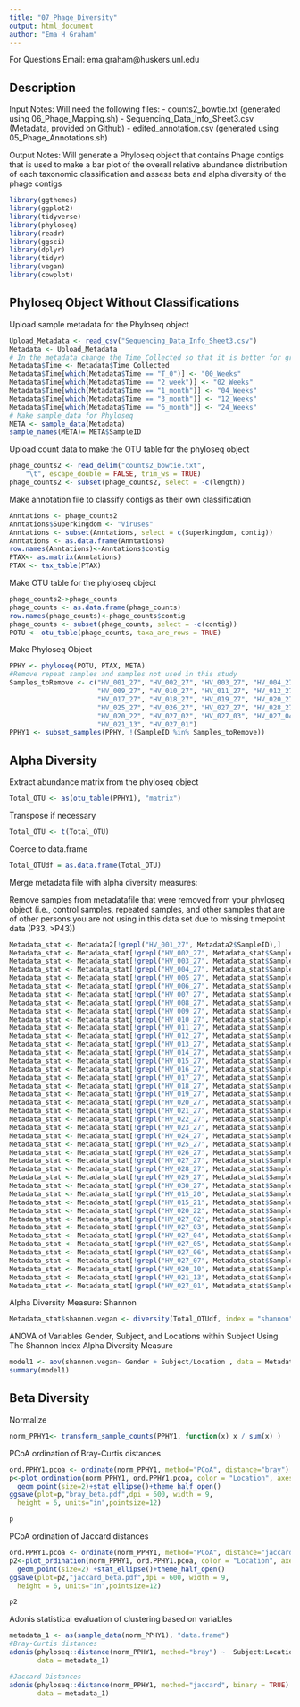 ```yaml
---
title: "07_Phage_Diversity"
output: html_document
author: "Ema H Graham"
---
```

For Questions Email: ema.graham@huskers.unl.edu

## Description

Input Notes: 
Will need the following files:
- counts2_bowtie.txt (generated using 06_Phage_Mapping.sh)
- Sequencing_Data_Info_Sheet3.csv (Metadata, provided on Github)
- edited_annotation.csv (generated using 05_Phage_Annotations.sh)

Output Notes: 
Will generate a Phyloseq object that contains Phage contigs that is used to make a bar plot of the overall relative abundance distribution of each taxonomic classification and assess beta and alpha diversity of the phage contigs

```r
library(ggthemes)
library(ggplot2)
library(tidyverse)
library(phyloseq)
library(readr)
library(ggsci)
library(dplyr)
library(tidyr)
library(vegan)
library(cowplot)
```

## Phyloseq Object Without Classifications

Upload sample metadata for the Phyloseq object
```r
Upload_Metadata <- read_csv("Sequencing_Data_Info_Sheet3.csv")
Metadata <- Upload_Metadata
# In the metadata change the Time_Collected so that it is better for graph outputs
Metadata$Time <- Metadata$Time_Collected
Metadata$Time[which(Metadata$Time == "T_0")] <- "00_Weeks"
Metadata$Time[which(Metadata$Time == "2_week")] <- "02_Weeks"
Metadata$Time[which(Metadata$Time == "1_month")] <- "04_Weeks"
Metadata$Time[which(Metadata$Time == "3_month")] <- "12_Weeks"
Metadata$Time[which(Metadata$Time == "6_month")] <- "24_Weeks"
# Make sample_data for Phyloseq
META <- sample_data(Metadata)
sample_names(META)= META$SampleID
```
Upload count data to make the OTU table for the phyloseq object
```r
phage_counts2 <- read_delim("counts2_bowtie.txt", 
    "\t", escape_double = FALSE, trim_ws = TRUE)
phage_counts2 <- subset(phage_counts2, select = -c(length))
```
Make annotation file to classify contigs as their own classification
```r
Anntations <- phage_counts2
Anntations$Superkingdom <- "Viruses"
Anntations <- subset(Anntations, select = c(Superkingdom, contig))
Anntations <- as.data.frame(Anntations)
row.names(Anntations)<-Anntations$contig
PTAX<- as.matrix(Anntations)
PTAX <- tax_table(PTAX)
```
Make OTU table for the phyloseq object
```r
phage_counts2->phage_counts
phage_counts <- as.data.frame(phage_counts)
row.names(phage_counts)<-phage_counts$contig
phage_counts <- subset(phage_counts, select = -c(contig))
POTU <- otu_table(phage_counts, taxa_are_rows = TRUE)
```
Make Phyloseq Object
```r
PPHY <- phyloseq(POTU, PTAX, META)
#Remove repeat samples and samples not used in this study
Samples_toRemove <- c("HV_001_27", "HV_002_27", "HV_003_27", "HV_004_27", "HV_005_27", "HV_006_27", "HV_007_27", "HV_008_27",
                      "HV_009_27", "HV_010_27", "HV_011_27", "HV_012_27", "HV_013_27", "HV_014_27", "HV_015_27", "HV_016_27",
                      "HV_017_27", "HV_018_27", "HV_019_27", "HV_020_27", "HV_021_27", "HV_022_27", "HV_023_27", "HV_024_27",
                      "HV_025_27", "HV_026_27", "HV_027_27", "HV_028_27", "HV_029_27", "HV_030_27", "HV_015_20", "HV_015_21", 
                      "HV_020_22", "HV_027_02", "HV_027_03", "HV_027_04", "HV_027_05", "HV_027_06", "HV_027_07", "HV_020_10",
                      "HV_021_13", "HV_027_01")
PPHY1 <- subset_samples(PPHY, !(SampleID %in% Samples_toRemove))
```

## Alpha Diversity

Extract abundance matrix from the phyloseq object
```r
Total_OTU <- as(otu_table(PPHY1), "matrix")
```
Transpose if necessary
```r
Total_OTU <- t(Total_OTU)
```
Coerce to data.frame
```r
Total_OTUdf = as.data.frame(Total_OTU)
```
Merge metadata file with alpha diversity measures:

Remove samples from metadatafile that were removed from your phyloseq object (i.e., control samples, repeated samples, and other samples that are of other persons you are not using in this data set due to missing timepoint data (P33, >P43))
```r
Metadata_stat <- Metadata2[!grepl("HV_001_27", Metadata2$SampleID),]
Metadata_stat <- Metadata_stat[!grepl("HV_002_27", Metadata_stat$SampleID),]
Metadata_stat <- Metadata_stat[!grepl("HV_003_27", Metadata_stat$SampleID),]
Metadata_stat <- Metadata_stat[!grepl("HV_004_27", Metadata_stat$SampleID),]
Metadata_stat <- Metadata_stat[!grepl("HV_005_27", Metadata_stat$SampleID),]
Metadata_stat <- Metadata_stat[!grepl("HV_006_27", Metadata_stat$SampleID),]
Metadata_stat <- Metadata_stat[!grepl("HV_007_27", Metadata_stat$SampleID),]
Metadata_stat <- Metadata_stat[!grepl("HV_008_27", Metadata_stat$SampleID),]
Metadata_stat <- Metadata_stat[!grepl("HV_009_27", Metadata_stat$SampleID),]
Metadata_stat <- Metadata_stat[!grepl("HV_010_27", Metadata_stat$SampleID),]
Metadata_stat <- Metadata_stat[!grepl("HV_011_27", Metadata_stat$SampleID),]
Metadata_stat <- Metadata_stat[!grepl("HV_012_27", Metadata_stat$SampleID),]
Metadata_stat <- Metadata_stat[!grepl("HV_013_27", Metadata_stat$SampleID),]
Metadata_stat <- Metadata_stat[!grepl("HV_014_27", Metadata_stat$SampleID),]
Metadata_stat <- Metadata_stat[!grepl("HV_015_27", Metadata_stat$SampleID),]
Metadata_stat <- Metadata_stat[!grepl("HV_016_27", Metadata_stat$SampleID),]
Metadata_stat <- Metadata_stat[!grepl("HV_017_27", Metadata_stat$SampleID),]
Metadata_stat <- Metadata_stat[!grepl("HV_018_27", Metadata_stat$SampleID),]
Metadata_stat <- Metadata_stat[!grepl("HV_019_27", Metadata_stat$SampleID),]
Metadata_stat <- Metadata_stat[!grepl("HV_020_27", Metadata_stat$SampleID),]
Metadata_stat <- Metadata_stat[!grepl("HV_021_27", Metadata_stat$SampleID),]
Metadata_stat <- Metadata_stat[!grepl("HV_022_27", Metadata_stat$SampleID),]
Metadata_stat <- Metadata_stat[!grepl("HV_023_27", Metadata_stat$SampleID),]
Metadata_stat <- Metadata_stat[!grepl("HV_024_27", Metadata_stat$SampleID),]
Metadata_stat <- Metadata_stat[!grepl("HV_025_27", Metadata_stat$SampleID),]
Metadata_stat <- Metadata_stat[!grepl("HV_026_27", Metadata_stat$SampleID),]
Metadata_stat <- Metadata_stat[!grepl("HV_027_27", Metadata_stat$SampleID),]
Metadata_stat <- Metadata_stat[!grepl("HV_028_27", Metadata_stat$SampleID),]
Metadata_stat <- Metadata_stat[!grepl("HV_029_27", Metadata_stat$SampleID),]
Metadata_stat <- Metadata_stat[!grepl("HV_030_27", Metadata_stat$SampleID),]
Metadata_stat <- Metadata_stat[!grepl("HV_015_20", Metadata_stat$SampleID),]
Metadata_stat <- Metadata_stat[!grepl("HV_015_21", Metadata_stat$SampleID),]
Metadata_stat <- Metadata_stat[!grepl("HV_020_22", Metadata_stat$SampleID),]
Metadata_stat <- Metadata_stat[!grepl("HV_027_02", Metadata_stat$SampleID),]
Metadata_stat <- Metadata_stat[!grepl("HV_027_03", Metadata_stat$SampleID),]
Metadata_stat <- Metadata_stat[!grepl("HV_027_04", Metadata_stat$SampleID),]
Metadata_stat <- Metadata_stat[!grepl("HV_027_05", Metadata_stat$SampleID),]
Metadata_stat <- Metadata_stat[!grepl("HV_027_06", Metadata_stat$SampleID),]
Metadata_stat <- Metadata_stat[!grepl("HV_027_07", Metadata_stat$SampleID),]
Metadata_stat <- Metadata_stat[!grepl("HV_020_10", Metadata_stat$SampleID),]
Metadata_stat <- Metadata_stat[!grepl("HV_021_13", Metadata_stat$SampleID),]
Metadata_stat <- Metadata_stat[!grepl("HV_027_01", Metadata_stat$SampleID),]
```
Alpha Diversity Measure: Shannon
```r
Metadata_stat$shannon.vegan <- diversity(Total_OTUdf, index = "shannon")
```
ANOVA of Variables Gender, Subject, and Locations within Subject Using The Shannon Index Alpha Diversity Measure
```r
model1 <- aov(shannon.vegan~ Gender + Subject/Location , data = Metadata_stat)
summary(model1)
```

## Beta Diversity 

Normalize
```r
norm_PPHY1<- transform_sample_counts(PPHY1, function(x) x / sum(x) )
```

PCoA ordination of Bray-Curtis distances
```r
ord.PPHY1.pcoa <- ordinate(norm_PPHY1, method="PCoA", distance="bray")
p<-plot_ordination(norm_PPHY1, ord.PPHY1.pcoa, color = "Location", axes = c(2,1)) +
  geom_point(size=2)+stat_ellipse()+theme_half_open()
ggsave(plot=p,"bray_beta.pdf",dpi = 600, width = 9,
  height = 6, units="in",pointsize=12)
```
```r
p
```

PCoA ordination of Jaccard distances
```r
ord.PPHY1.pcoa <- ordinate(norm_PPHY1, method="PCoA", distance="jaccard", binary = TRUE)
p2<-plot_ordination(norm_PPHY1, ord.PPHY1.pcoa, color = "Location", axes = c(2,1)) +
  geom_point(size=2) +stat_ellipse()+theme_half_open()
ggsave(plot=p2,"jaccard_beta.pdf",dpi = 600, width = 9,
  height = 6, units="in",pointsize=12)
```  
```r
p2
```

Adonis statistical evaluation of clustering based on variables
```r
metadata_1 <- as(sample_data(norm_PPHY1), "data.frame")
#Bray-Curtis distances
adonis(phyloseq::distance(norm_PPHY1, method="bray") ~  Subject:Location + Gender + Subject,
       data = metadata_1)
```
```r
#Jaccard Distances
adonis(phyloseq::distance(norm_PPHY1, method="jaccard", binary = TRUE) ~ Subject:Location + Gender + Subject ,
       data = metadata_1)
```
